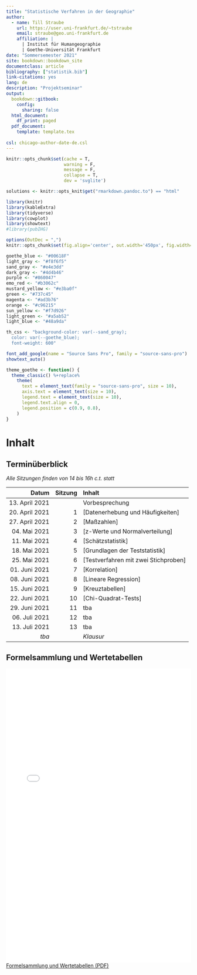 ```yaml
---
title: "Statistische Verfahren in der Geographie"
author:
  - name: Till Straube
    url: https://user.uni-frankfurt.de/~tstraube
    email: straube@geo.uni-frankfurt.de
    affiliation: |
      | Institut für Humangeographie
      | Goethe-Universität Frankfurt
date: "Sommersemester 2021"
site: bookdown::bookdown_site
documentclass: article
bibliography: ["statistik.bib"]
link-citations: yes
lang: de
description: "Projektseminar"
output:
  bookdown::gitbook:
    config:
      sharing: false
  html_document:
    df_print: paged
  pdf_document:
    template: template.tex
  
csl: chicago-author-date-de.csl
---
```


```r
knitr::opts_chunk$set(cache = T,
                      warning = F,
                      message = F,
                      collapse = T,
                      dev = 'svglite')

solutions <- knitr::opts_knit$get("rmarkdown.pandoc.to") == "html"

library(knitr)
library(kableExtra)
library(tidyverse)
library(cowplot)
library(showtext)
#library(pubIHG)

options(OutDec = ",")
knitr::opts_chunk$set(fig.align='center', out.width='450px', fig.width=5, fig.height=3, echo=FALSE, warning=FALSE, message=FALSE, fig.pos = 'h')

goethe_blue <- "#00618F"
light_gray <- "#f8f6f5"
sand_gray <- "#e4e3dd"
dark_gray <- "#4d4b46"
purple <- "#860047"
emo_red <- "#b3062c"
mustard_yellow <- "#e3ba0f"
green <- "#737c45"
magenta <- "#ad3b76"
orange <- "#c96215"
sun_yellow <- "#f7d926"
light_green <- "#a5ab52"
light_blue <- "#48a9da"

th_css <- "background-color: var(--sand_gray);
  color: var(--goethe_blue);
  font-weight: 600"

font_add_google(name = "Source Sans Pro", family = "source-sans-pro")
showtext_auto()

theme_goethe <- function() {
  theme_classic() %+replace%
    theme(
      text = element_text(family = "source-sans-pro", size = 10),
      axis.text = element_text(size = 10),
      legend.text = element_text(size = 10),
      legend.text.align = 0,
      legend.position = c(0.9, 0.8),
    )
}
```

# Inhalt {-}

## Terminüberblick {-}

*Alle Sitzungen finden von 14 bis 16h c.t. statt*

Datum                 | Sitzung | Inhalt
--------------------: | ------: | :-----------------------------------
13. April 2021        |         | Vorbesprechung
20. April 2021        | 1       | [Datenerhebung und Häufigkeiten]
27. April 2021        | 2       | [Maßzahlen]
04. Mai 2021          | 3       | [z-Werte und Normalverteilung]
11. Mai 2021          | 4       | [Schätzstatistik]
18. Mai 2021          | 5       | [Grundlagen der Teststatistik]
25. Mai 2021          | 6       | [Testverfahren mit zwei Stichproben]
01. Juni 2021         | 7       | [Korrelation]
08. Juni 2021         | 8       | [Lineare Regression]
15. Juni 2021         | 9       | [Kreuztabellen]
22. Juni 2021         | 10      | [Chi-Quadrat-Tests]
29. Juni 2021         | 11      | tba
06. Juli 2021         | 12      | tba
13. Juli 2021         | 13      | tba
*tba*                 |         | *Klausur*

## Formelsammlung und Wertetabellen {-}

![](Formelsammlung und Wertetabellen.pdf){width=100% height=800px}
[Formelsammlung und Wertetabellen (PDF)](Formelsammlung und Wertetabellen.pdf){target="_blank"}
